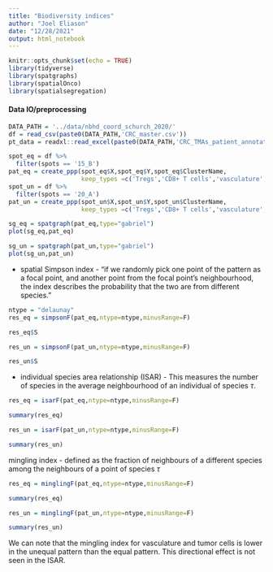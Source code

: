 ```yaml
---
title: "Biodiversity indices"
author: "Joel Eliason"
date: "12/28/2021"
output: html_notebook
---
```


```r
knitr::opts_chunk$set(echo = TRUE)
library(tidyverse)
library(spatgraphs)
library(spatialOnco)
library(spatialsegregation)
```


#### Data IO/preprocessing

```r
DATA_PATH = '../data/nbhd_coord_schurch_2020/'
df = read_csv(paste0(DATA_PATH,'CRC_master.csv'))
pt_data = readxl::read_excel(paste0(DATA_PATH,'CRC_TMAs_patient_annotations.xlsx'))

```

```r
spot_eq = df %>%
  filter(spots == '15_B')
pat_eq = create_ppp(spot_eq$X,spot_eq$Y,spot_eq$ClusterName,
                    keep_types =c('Tregs','CD8+ T cells','vasculature','tumor cells'))
spot_un = df %>%
  filter(spots == '20_A')
pat_un = create_ppp(spot_un$X,spot_un$Y,spot_un$ClusterName,
                    keep_types =c('Tregs','CD8+ T cells','vasculature','tumor cells'))
```

```r
sg_eq = spatgraph(pat_eq,type="gabriel")
plot(sg_eq,pat_eq)
```

```r
sg_un = spatgraph(pat_un,type="gabriel")
plot(sg_un,pat_un)
```

* spatial Simpson index - "if we randomly pick one point of
the pattern as a focal point, and another point from the focal point’s neighbourhood,
the index describes the probability that the two are from different species."

```r
ntype = "delaunay"
res_eq = simpsonF(pat_eq,ntype=ntype,minusRange=F)

res_eq$S

res_un = simpsonF(pat_un,ntype=ntype,minusRange=F)

res_un$S
```

* individual species area relationship (ISAR) - This measures the number of species in the average neighbourhood of an individual of species $\tau$.

```r
res_eq = isarF(pat_eq,ntype=ntype,minusRange=F)

summary(res_eq)

res_un = isarF(pat_un,ntype=ntype,minusRange=F)

summary(res_un)
```

mingling index - defined as the fraction of neighbours of a different species among the neighbours of a point of species $\tau$

```r
res_eq = minglingF(pat_eq,ntype=ntype,minusRange=F)

summary(res_eq)

res_un = minglingF(pat_un,ntype=ntype,minusRange=F)

summary(res_un)
```
We can note that the mingling index for vasculature and tumor cells is lower in the unequal pattern than the equal pattern. This directional effect is not seen in the ISAR.
